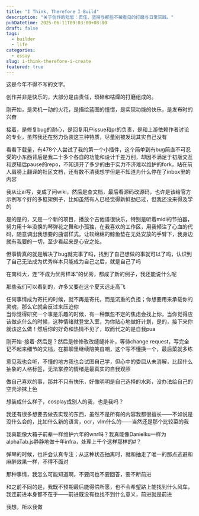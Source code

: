 ```yaml
---
title: "I Think, Therefore I Build"
description: "关于创作的短思：责任、坚持与那些不被看见的打磨与日常实践。"
pubDatetime: 2025-06-11T09:03:00+08:00
draft: false
tags:
  - builder
  - life
categories:
  - essay
slug: i-think-therefore-i-create
featured: true
---
```



这是今年不得不写的文字。  
  
创作并非是快乐的，大部分是由责任，琐碎和枯燥的打磨组成的。  
  
刚开始，是灵机一动的火花，是描绘蓝图的憧憬，是实现功能的快乐，是发布时的兴奋  
  
接着，是修复bug的耐心，是回复用户issue和pr的负责，是和上游依赖作者讨论的专业，虽然我还在努力伪装这三种特质，尽量别被发现其实自己没有  
  
看看下载量，有478个人尝试了我的第一个小插件，这个简单到有bug简直不可忍受的小东西背后是我二十多个各自的功能和设计千差万别，却因不满足于初版交互和逻辑后pause的repo，不知道开了多少的由于实力不济难以维护的fork，站在前人肩膀上翻译的社区文档，还有数不清我想学但是不知道为什么停在了inbox里的内容  
  
我从让ai写，变成了问wiki，然后是查文档，最后看源码改源码，也许是该给官方示例写个好的多框架例子，比如虽然有人已经觉得新鲜劲已过，但我还没来得及学的  
  
是的是的，又是一个新的项目，播放个吉他谱很快乐，特别是听着midi的节拍器，努力用十年没换的琴弹花之舞和小孤独，在我喜欢的工作区，用我倾注了心血的代码，随意调出我想要的曲谱样式。让软绵绵的鲸鱼垫在无处安放的手臂下，我身边就有我要的一切，至少看起来是心安之处。  
  
但事情真的就是解决了bug就完事了吗，找到了自己想做的事就可以了吗，认识到了自己无法成为优秀样本只能成为自己之后，就是自己了吗  
  
在南科大，连“不成为优秀样本”的优秀，都成了新的例子，我还能说什么呢  
  
那些我们可以看到的，许多又要在这个夏天远走高飞  
  
任何事情成为寄托的时候，就不再是寄托，而是沉重的负担；你想要用来承载你的灵魂，那么它就会反过来压迫你  
当你觉得研究一个事是乐趣的时候，有一种飘忽不定的焦虑会找上你，当你觉得应该做点什么的时候，这种情绪就登堂入室，为你贴心地做好计划，是的，接下来你就该这么做！然后你的好奇和热情不见了，取而代之的是自我pua  
  
刚开始-接着-然后是？然后是修修改改缝缝补补，等待change request，写完全记不起来细节的文档，在群聊里继续陪笑自嘲，这个写不懂换一个，最后菜就多练  
  
意见我也会听，不懂的地方我也会试图自己学，但心中的委屈从未消解，比起什么抽象的人格标签，无法掌控的情绪是最真实的自我观照  
  
做自己喜欢的事，那并不只有快乐，好像明明是自己选择的水彩，没办法给自己的空壳涂抹上色  
  
想装成什么样子，cosplay成别人的我，也是我吗？  
  
我还有很多想要去做去实现的东西，虽然不是所有的内容我都很擅长——不如说是没什么会的，比如什么新的语言，ocr，vlm什么的——当然还是那个比较菜的我  
  
我真能像大箱子前辈一样维护六年的wnr吗？我真能像Danielku一样为alphaTab.js静静地做十年infra，处理上千个这样那样的#？  
  
弹琴的时候，也许会认真专注；从这种状态抽离时，就和抽走了唯一的那点逃避和麻醉效果一样，不得不面对  
  
那种事情，我怎么可能知道啊，不要问也不要回答，要不断前进  
  
和之前不同的是，我既不预期最后能得偿所愿，也不会希望路上能找到什么风车，我连前进本身都不在乎——前进既没有也找不到什么意义，前进就是前进  
  
我想，所以我做